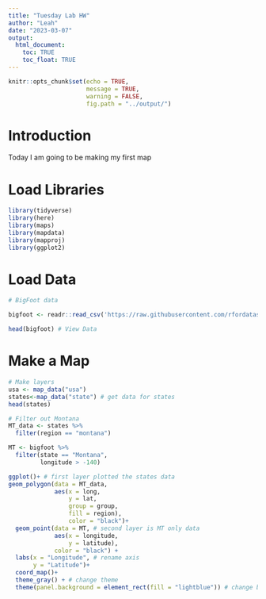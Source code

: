 ```yaml
---
title: "Tuesday Lab HW"
author: "Leah"
date: "2023-03-07"
output: 
  html_document:
    toc: TRUE
    toc_float: TRUE
---
```


```r
knitr::opts_chunk$set(echo = TRUE,
                      message = TRUE,
                      warning = FALSE,
                      fig.path = "../output/")
```

# Introduction 
Today I am going to be making my first map 

# Load Libraries 
```r
library(tidyverse)
library(here)
library(maps)
library(mapdata)
library(mapproj)
library(ggplot2)
```

# Load Data 
```r
# BigFoot data 

bigfoot <- readr::read_csv('https://raw.githubusercontent.com/rfordatascience/tidytuesday/master/data/2022/2022-09-13/bigfoot.csv')

head(bigfoot) # View Data 
```
# Make a Map 

```r
# Make layers 
usa <- map_data("usa")
states<-map_data("state") # get data for states 
head(states)

# Filter out Montana 
MT_data <- states %>%
  filter(region == "montana")

MT <- bigfoot %>%
  filter(state == "Montana",
         longitude > -140)

ggplot()+ # first layer plotted the states data 
geom_polygon(data = MT_data, 
             aes(x = long, 
                 y = lat,
                 group = group,
                 fill = region),
                 color = "black")+
  geom_point(data = MT, # second layer is MT only data 
             aes(x = longitude,
                 y = latitude),
             color = "black") + 
  labs(x = "Longitude", # rename axis 
       y = "Latitude")+
  coord_map()+ 
  theme_gray() + # change theme 
  theme(panel.background = element_rect(fill = "lightblue")) # change background 


```


